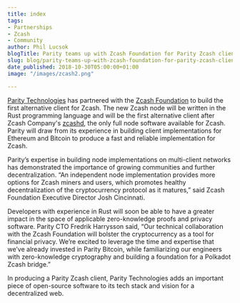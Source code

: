 ```yaml
---
title: index
tags:
- Partnerships
- Zcash
- Community
author: Phil Lucsok
blogTitle: Parity teams up with Zcash Foundation for Parity Zcash client
slug: blog/parity-teams-up-with-zcash-foundation-for-parity-zcash-client/
date_published: 2018-10-30T05:00:00+01:00
image: "/images/zcash2.png"

---
```

[Parity Technologies](https://parity.io/) has partnered with the [Zcash Foundation](https://z.cash.foundation/) to build the first alternative client for Zcash. The new Zcash node will be written in the Rust programming language and will be the first alternative client after Zcash Company's [zcashd](https://z.cash/download/), the only full node software available for Zcash. Parity will draw from its experience in building client implementations for Ethereum and Bitcoin to produce a fast and reliable implementation for Zcash.

Parity’s expertise in building node implementations on multi-client networks has demonstrated the importance of growing communities and further decentralization. “An independent node implementation provides more options for Zcash miners and users, which promotes healthy decentralization of the cryptocurrency protocol as it matures,” said Zcash Foundation Executive Director Josh Cincinnati.

Developers with experience in Rust will soon be able to have a greater impact in the space of applicable zero-knowledge proofs and privacy software. Parity CTO Fredrik Harrysson said, “Our technical collaboration with the Zcash Foundation will bolster the cryptocurrency as a tool for financial privacy. We’re excited to leverage the time and expertise that we’ve already invested in Parity Bitcoin, while familiarizing our engineers with zero-knowledge cryptography and building a foundation for a Polkadot Zcash bridge.”

In producing a Parity Zcash client, Parity Technologies adds an important piece of open-source software to its tech stack and vision for a decentralized web.